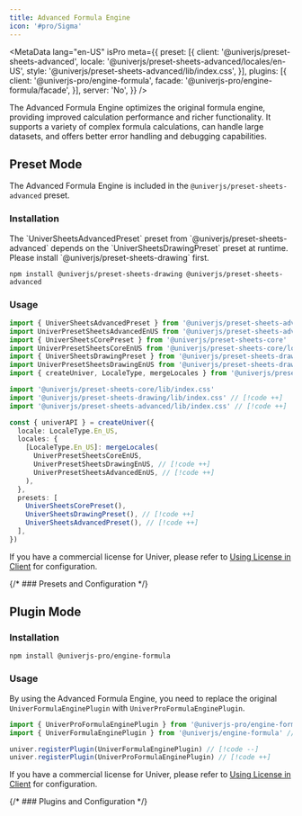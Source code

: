 ```yaml
---
title: Advanced Formula Engine
icon: '#pro/Sigma'
---
```


<MetaData
  lang="en-US"
  isPro
  meta={{
    preset: [{
      client: '@univerjs/preset-sheets-advanced',
      locale: '@univerjs/preset-sheets-advanced/locales/en-US',
      style: '@univerjs/preset-sheets-advanced/lib/index.css',
    }],
    plugins: [{
      client: '@univerjs-pro/engine-formula',
      facade: '@univerjs-pro/engine-formula/facade',
    }],
    server: 'No',
  }}
/>

The Advanced Formula Engine optimizes the original formula engine, providing improved calculation performance and richer functionality. It supports a variety of complex formula calculations, can handle large datasets, and offers better error handling and debugging capabilities.

## Preset Mode

The Advanced Formula Engine is included in the `@univerjs/preset-sheets-advanced` preset.

### Installation

<Callout>
  The `UniverSheetsAdvancedPreset` preset from `@univerjs/preset-sheets-advanced` depends on the `UniverSheetsDrawingPreset` preset at runtime. Please install `@univerjs/preset-sheets-drawing` first.
</Callout>

```package-install
npm install @univerjs/preset-sheets-drawing @univerjs/preset-sheets-advanced
```

### Usage

```typescript
import { UniverSheetsAdvancedPreset } from '@univerjs/preset-sheets-advanced' // [!code ++]
import UniverPresetSheetsAdvancedEnUS from '@univerjs/preset-sheets-advanced/locales/en-US' // [!code ++]
import { UniverSheetsCorePreset } from '@univerjs/preset-sheets-core'
import UniverPresetSheetsCoreEnUS from '@univerjs/preset-sheets-core/locales/en-US'
import { UniverSheetsDrawingPreset } from '@univerjs/preset-sheets-drawing' // [!code ++]
import UniverPresetSheetsDrawingEnUS from '@univerjs/preset-sheets-drawing/locales/en-US' // [!code ++]
import { createUniver, LocaleType, mergeLocales } from '@univerjs/presets'

import '@univerjs/preset-sheets-core/lib/index.css'
import '@univerjs/preset-sheets-drawing/lib/index.css' // [!code ++]
import '@univerjs/preset-sheets-advanced/lib/index.css' // [!code ++]

const { univerAPI } = createUniver({
  locale: LocaleType.En_US,
  locales: {
    [LocaleType.En_US]: mergeLocales(
      UniverPresetSheetsCoreEnUS,
      UniverPresetSheetsDrawingEnUS, // [!code ++]
      UniverPresetSheetsAdvancedEnUS, // [!code ++]
    ),
  },
  presets: [
    UniverSheetsCorePreset(),
    UniverSheetsDrawingPreset(), // [!code ++]
    UniverSheetsAdvancedPreset(), // [!code ++]
  ],
})
```

If you have a commercial license for Univer, please refer to [Using License in Client](/guides/pro/license#in-preset-mode) for configuration.

{/* ### Presets and Configuration */}

## Plugin Mode

### Installation

```package-install
npm install @univerjs-pro/engine-formula
```

### Usage

By using the Advanced Formula Engine, you need to replace the original `UniverFormulaEnginePlugin` with `UniverProFormulaEnginePlugin`.

```typescript
import { UniverProFormulaEnginePlugin } from '@univerjs-pro/engine-formula' // [!code ++]
import { UniverFormulaEnginePlugin } from '@univerjs/engine-formula' // [!code --]

univer.registerPlugin(UniverFormulaEnginePlugin) // [!code --]
univer.registerPlugin(UniverProFormulaEnginePlugin) // [!code ++]
```

If you have a commercial license for Univer, please refer to [Using License in Client](/guides/pro/license#in-plugin-mode) for configuration.

{/* ### Plugins and Configuration */}
